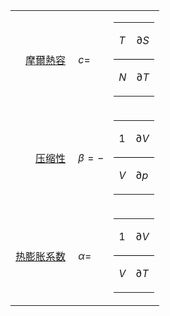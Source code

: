 <table>
<tr><td style="vertical-align:middle; text-align:right">[[热容|摩爾熱容]]&nbsp;</td>
    <td style="vertical-align:middle; text-align:left"><math>c=</math></td>
    <td><table><tr><td><math> T </math></td><td><math>\partial S</math></td></tr><tr><td style="border-top:solid 1px black;"><math> N </math></td><td style="border-top:solid 1px black;"><math>\partial T</math></td></tr></table></td></tr>
<tr><td style="vertical-align:middle; text-align:right">[[压缩性]]&nbsp;</td>
    <td style="vertical-align:middle; text-align:left"><math>\beta=- </math></td>
    <td><table><tr><td><math> 1 </math></td><td><math>\partial V</math></td></tr><tr><td style="border-top:solid 1px black;"><math> V </math></td><td style="border-top:solid 1px black;"><math>\partial p</math></td></tr></table></td></tr>
<tr><td style="vertical-align:middle; text-align:right">[[热膨胀系数]]&nbsp;</td>
    <td style="vertical-align:middle; text-align:left"><math>\alpha=</math></td>
    <td><table><tr><td><math> 1 </math></td><td><math>\partial V</math></td></tr><tr><td style="border-top:solid 1px black;"><math> V </math></td><td style="border-top:solid 1px black;"><math>\partial T</math></td></tr></table></td></tr>
</table>